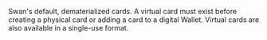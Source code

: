 Swan's default, dematerialized cards.
A virtual card must exist before creating a physical card or adding a card to a digital Wallet.
Virtual cards are also available in a single-use format.
